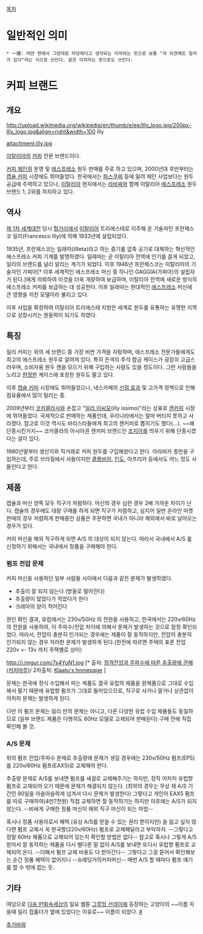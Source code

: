[[목차]]

= 일반적인 의미 = 
 * 一理: 어떤 면에서 그런대로 타당하다고 생각되는 이치라는 뜻으로 보통 "저 의견에도 일리가 있다"라는 식으로 쓰인다. 같은 이치라는 뜻으로도 쓰인다.

= 커피 브랜드 =
== 개요 ==
http://upload.wikimedia.org/wikipedia/en/thumb/e/ee/Illy_logo.jpg/200px-Illy_logo.jpg&align=right&width=100
illy

attachment:illy.jpg

[[이탈리아]]의 [[커피]] 전문 브랜드이다.

[[커피 체인점]] 운영 및 [[에스프레소]] 원두 판매를 주로 하고 있으며, 2000년대 후반부터는 [[캡슐 커피]] 시장에도 뛰어들었다. 한국에서는 [[파스쿠찌]] 등에 밀려 체인 사업보다는 원두 공급에 주력하고 있으나, [[이탈리아]] 현지에서는  [[라바짜]]와 함께 이탈리아 [[에스프레소]] 원두 브랜드 1, 2위를 차지하고 있다. 

== 역사 ==
[[제 1차 세계대전]] 당시 [[헝가리]]에서 [[이탈리아]] 트리에스테로 이주해 온 기술자인 프란체스코 일리(Francesco Illy)에 의해 1933년에 설립되었다. 

1935년, 프란체스코는 일레따(illleta)라고 하는 증기를 압축 공기로 대체하는 혁신적인 에스프레소 커피 기계를 발명하였다. 일레따는 곧 이탈리아 전역에 인기를 끌게 되었고, 일리의 브랜드를 널리 알리는 계기가 되었다. 이후 1946년 프란체스코는 이탈리아의 기술자인 가찌아[* 이후 세계적인 에스프레소 머신 중 하나인 GAGGIA(가찌아)의 설립자가 된다.]에게 의뢰하여 이것을 더욱 개량하여 보급하여, 이탈리아 전역에 새로운 방식의 에스프레소 커피를 보급하는 데 성공한다. 이후 일레따는 현대적인 [[에스프레소]] 머신에 큰 영향을 끼친 모델이라 불리고 있다.

이후 사업을 확장하여 이탈리아 트리에스테 지방은 세계로 원두를 유통하는 유명한 지역으로 성장시키는 원동력이 되기도 하였다.

== 특징 ==
일리 커피는 위의 세 브랜드 중 가장 비싼 가격을 자랑하며, 에스프레소 전문가들에게도 최고의 에스프레소 원두로 알려져 있다. 특히 은색의 주석 합금 케이스가 굉장히 고급스러우며, 소비자용 원두 캔을 모으기 위해 구입하는 사람도 있을 정도이다. 그런 사람들을 노리고 [[한정판]] 케이스에 포장한 원두도 팔고 있다.

이후 [[캡슐 커피]] 시장에도 뛰어들었으나, 네스카페의 [[선점 효과]] 및 고가격 정책으로 인해 점유율에서 많이 밀리는 중.

2009년부터 [[코카콜라]]사와 손잡고 "[[일리 이씨모]](illy issimo)"라는 상표로 [[캔커피]] 시장에 뛰어들었다. 국제적으로 판매하는 제품인데, 우리나라에서는 얼마 버티지 못하고 사라졌다. 참고로 이것 역시도 바리스타들에게 최고의 캔커피로 뽑히기도 했다(...). ~~왜 단종시킨거지~~ 코카콜라의 아시아권 캔커피 브랜드인 [[조지아]]를 띄우기 위해 단종시켰다는 설이 있다.

1980년말부터 생산지와 직거래로 커피 원두를 구입해왔다고 한다. 아라비카 종만을 구입하는데, 주로 브라질에서 사들이지만 [[콜롬비아]], [[인도]], 아프리카 등에서도 어느 정도 사들인다고 한다.

== 제품 ==
캡슐과 머신 양쪽 모두 직구가 저렴하다. 머신의 경우 심한 경우 2배 가까운 차이가 난다. 캡슐의 경우에도 대량 구매를 하게 되면 직구가 저렴하고, 심지어 일반 온라인 마켓 판매의 경우 저렴하게 판매중인 상품은 주문하면 국내가 아니라 해외에서 바로 날아오는 경우가 있다.

커피 머신을 해외 직구하게 되면 A/S 의 대상이 되지 않는다. 따라서 국내에서 A/S 를 신청하기 위해서는 국내에서 정품을 구매해야 한다.

=== 펌프 전압 문제 ===
커피 머신을 사용하던 일부 사람들 사이에서 다음과 같은 문제가 발생하였다.

* 추출이 잘 되지 않는다 (방울로 떨어진다)
* 추출량이 많았다가 적었다가 한다
* 크레마의 양이 적어진다

원인 확인 결과, 유럽에서는 230v/50Hz 의 전원을 사용하고, 한국에서는 220v/60Hz 의 전원을 사용하여, 이 주파수/전압 차이에 의해서 문제가 발생하는 것으로 잠정 확인되었다. 따라서, 전압이 충분히 인가되는 경우에는 제품이 잘 동작하지만, 전압이 충분히 인가되지 않는 경우 저러한 문제가 발생하게 된다.(한전에 따르면 주택의 표준 전압 220v +- 13v 까지 주택별로 상이)

http://i.imgur.com/7s4YuN1.jpg [* 출처: [http://cafe.naver.com/coffeemaru/82835 정격전압과 주파수에 따른 추출량에 관해(커피마루)]/ 2차출처: [http://blog.naver.com/g0ng67/80142551795 Klaatu's homepage] ]

문제는 한국에 정식 수입해서 파는 제품도 결국 유럽의 제품을 완제품으로 그대로 수입해서 팔기 때문에 유럽향 펌프가 그대로 들어있으므로, 직구로 사거나 말거나 상관없이 어차피 문제는 발생하게 된다.

다만 이 펌프 문제는 일리 만의 문제는 아니고, 다른 다양한 유럽 수입 제품들도 동일하므로 (일부 브랜드 제품은 다행히도 60Hz 모델로 교체되어 판매된다) 구매 전에 직접 확인해 볼 것.

=== A/S 문제 ===

위의 펌프 전압/주파수 문제로 추출량에 문제가 생길 경우에는 230v/50Hz 펌프(EP5)를 220v/60Hz 펌프(EAX5)로 교체해야 한다. 

추출량 문제로 A/S를 보내면 펌프를 새걸로 교체해주기는 하지만, 정작 어차피 유럽향 펌프로 교체되어 오기 때문에 문제가 해결되지 않는다. (최악의 경우는 무상 재 A/S 기간인 90일을 아슬아슬하게 넘겨서 다시 문제가 발생한다) 그렇다고 개인이 EAX5 펌프를 따로 구매하여(4만7천원) 직접 교체하면 잘 동작하기는 하지만 이후에는 A/S가 되지 않는다. --비싸게 구매한 정품 머신이 해외 직구 머신이 되는 마법--

혹시나 정품 사용자로서 혜택 (유상 A/S를 받을 수 있는 권리 뿐이지만) 을 잃고 싶지 않다면 펌프 교체시 꼭 한국향(220v/60Hz) 펌프로 교체해달라고 부탁하자. --그렇다고 정말 60Hz 제품으로 교체되어 있는지 확인할 방법은 없다-- 참고로 혹시나 그렇게 A/S 받아서 잘 동작하는 제품을 다시 별다른 말 없이 A/S를 보내면 또다시 유럽향 펌프로 교체되어 온다. --더해서 펌프 교체 비용도 다 받아간다-- 그렇다고 그걸 뜯어서 확인해보는 순간 정품 혜택이 없어지니 --슈레딩거의커피머신-- 매번 A/S 할 때마다 펌프 얘기를 할 수 밖에 없는 듯. 
== 기타 ==
여담으로 [[다음 만화속세상]]의 일요 웹툰 [[그루밍 선데이]]에 등장하는 고양이의 ~~이름 지을때 일리 컵홀더가 옆에 있었다는 이유로~~ 이름이 되었다. [http://cartoon.media.daum.net/webtoon/viewer/11639 #]

[[추가바람]]
